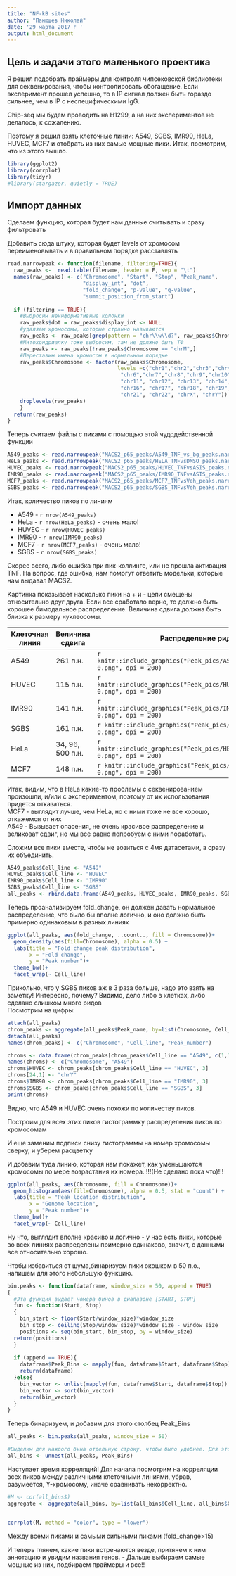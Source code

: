 ```yaml
---
title: "NF-kB sites"
author: "Панюшев Николай"
date: '29 марта 2017 г '
output: html_document
---
```


## Цель и задачи этого маленького проектика

Я решил подобрать праймеры для контроля чипсековской библиотеки для секвенирования, чтобы контролировать обогащение. Если эксперимент прошел успешно, то в IP сигнал должен быть гораздо сильнее, чем в IP c неспецифическими IgG. 

Chip-seq мы будем проводить на H1299, а на них экспериментов не делалось, к сожалению.

Поэтому я решил взять клеточные линии: A549, SGBS, IMR90, HeLa, HUVEC, MCF7 и отобрать из них самые мощные пики. Итак, посмотрим, что из этого вышло.



```r
library(ggplot2)
library(corrplot)
library(tidyr)
#library(stargazer, quietly = TRUE)
```

## Импорт данных

Сделаем функцию, которая будет нам данные считывать и сразу фильтровать

Добавить сюда штуку, которая будет levels от хромосом переименовывать и в правильном порядке расставлять

```r
read.narrowpeak <- function(filename, filtering=TRUE){
  raw_peaks <-  read.table(filename, header = F, sep = "\t")
  names(raw_peaks) <- c("Chromosome", "Start", "Stop", "Peak_name",
                        "display_int", "dot",
                        "fold_change", "p-value", "q-value",
                        "summit_position_from_start")
  
  if (filtering == TRUE){
    #Выбросим неинформативные колонки
    raw_peaks$dot = raw_peaks$display_int <- NULL
    #удаляем хромосомы, которые странно называются
    raw_peaks <- raw_peaks[grep(pattern = "chr\\w\\d?", raw_peaks$Chromosome), ]
    #Митохондриалку тоже выбросим, там не должно быть ТФ
    raw_peaks <- raw_peaks[!raw_peaks$Chromosome == "chrM",]
    #Переставим имена хромосом в нормальном порядке
    raw_peaks$Chromosome <- factor(raw_peaks$Chromosome, 
                                   levels =c("chr1","chr2","chr3","chr4","chr5",
                                    "chr6","chr7","chr8","chr9","chr10",
                                    "chr11", "chr12", "chr13", "chr14", "chr15",
                                    "chr16", "chr17", "chr18", "chr19", "chr20",
                                    "chr21", "chr22", "chrX", "chrY"))
    droplevels(raw_peaks)
    }
  return(raw_peaks)
}
```

Теперь считаем файлы с пиками с помощью этой чудодейственной функции

```r

A549_peaks <- read.narrowpeak("MACS2_p65_peaks/A549_TNF_vs_bg_peaks.narrowPeak")
HeLa_peaks <- read.narrowpeak("MACS2_p65_peaks/HELA_TNFvsDMSO_peaks.narrowPeak")
HUVEC_peaks <- read.narrowpeak("MACS2_p65_peaks/HUVEC_TNFvsASIS_peaks.narrowPeak")
IMR90_peaks <- read.narrowpeak("MACS2_p65_peaks/IMR90_TNFvsASIS_peaks.narrowPeak")
MCF7_peaks <- read.narrowpeak("MACS2_p65_peaks/MCF7_TNFvsVeh_peaks.narrowPeak")
SGBS_peaks <- read.narrowpeak("MACS2_p65_peaks/SGBS_TNFvsVeh_peaks.narrowPeak")
```

Итак, количество пиков по линиям

* A549 - `r nrow(A549_peaks)` 
* HeLa - `r nrow(HeLa_peaks)` - очень мало! 
* HUVEC - `r nrow(HUVEC_peaks)` 
* IMR90 - `r nrow(IMR90_peaks)` 
* MCF7 - `r nrow(MCF7_peaks)` - очень мало! 
* SGBS - `r nrow(SGBS_peaks)` 

Скорее всего, либо ошибка при пик-коллинге, или не прошла активация TNF. 
На вопрос, где ошибка, нам помогут ответить модельки, которые нам выдавал MACS2.

Картинка показывает насколько пики на + и - цепи смещены относительно друг друга. Если все сработало верно, то должно быть хорошее бимодальное распределение. Величина сдвига должна быть близка к размеру нуклеосомы. 

Клеточная линия  | Величина сдвига | Распределение ридов
------------- | ------------- | -------------
A549  | 261 п.н. | `r knitr::include_graphics("Peak_pics/A549_TNF_vs_bg_model-0.png", dpi = 200)`  
HUVEC | 115 п.н. | `r knitr::include_graphics("Peak_pics/HUVEC_TNFvsASIS_model-0.png", dpi = 200)`
IMR90 | 141 п.н. | `r knitr::include_graphics("Peak_pics/IMR90_TNFvsASIS_model-0.png", dpi = 200)`  
SGBS | 161 п.н.|  `r knitr::include_graphics("Peak_pics/SGBS_TNFvsVeh_model-0.png", dpi = 200)`  
HeLa | 34, 96, 500 п.н. |`r knitr::include_graphics("Peak_pics/HELA_TNFvsDMSO_model-0.png", dpi = 200)`  
MCF7 | 148 п.н. | `r knitr::include_graphics("Peak_pics/MCF7_TNFvsVeh_model-0.png", dpi = 200)`  

Итак, видим, что в HeLa какие-то проблемы с секвенированием произошли, и/или с экспериментом, поэтому от их использования придется отказаться.  
MCF7 - выглядит лучше, чем HeLa, но с ними тоже не все хорошо, откажемся от них  
A549 - Вызывает опасения, не очень красивое распределение и великоват сдвиг, но мы все равно попробуем с ними поработать.

Cложим все пики вместе, чтобы не возиться с 4мя датасетами, а сразу их объединить.

```r
A549_peaks$Cell_line <- "A549"
HUVEC_peaks$Cell_line <- "HUVEC"
IMR90_peaks$Cell_line <- "IMR90"
SGBS_peaks$Cell_line <- "SGBS"
all_peaks <- rbind.data.frame(A549_peaks, HUVEC_peaks, IMR90_peaks, SGBS_peaks)
```

Теперь проанализируем fold_change, он должен давать нормальное распределение, что было бы вполне логично, и оно должно быть примерно одинаковым в разных линиях

```r
ggplot(all_peaks, aes(fold_change, ..count.., fill = Chromosome))+
  geom_density(aes(fill=Chromosome), alpha = 0.5) +
  labs(title = "Fold change peak distribution",
       x = "Fold change",
       y = "Peak number")+
  theme_bw()+
  facet_wrap(~ Cell_line)
```

Прикольно, что у SGBS пиков аж в 3 раза больше, надо это взять на заметку!
Интересно, почему? 
Видимо, дело либо в клетках, либо сделано слишком много ридов  
Посмотрим на цифры:

```r
attach(all_peaks)
chrom_peaks <- aggregate(all_peaks$Peak_name, by=list(Chromosome, Cell_line), FUN=length)
detach(all_peaks)
names(chrom_peaks) <- c("Chromosome", "Cell_line", "Peak_number")

chroms <- data.frame(chrom_peaks[chrom_peaks$Cell_line == "A549", c(1,3)])
names(chroms) <- c("Chromosome", "A549")
chroms$HUVEC <- chrom_peaks[chrom_peaks$Cell_line == "HUVEC", 3]
chroms[24,1] <- "chrY"
chroms$IMR90 <- chrom_peaks[chrom_peaks$Cell_line == "IMR90", 3]
chroms$SGBS <- chrom_peaks[chrom_peaks$Cell_line == "SGBS", 3]
print(chroms)
```
Видно, что A549 и HUVEC очень похожи по количеству пиков.

Построим для всех этих пиков гистограммку распределения пиков по хромосомам

И еще заменим подписи снизу гистограммы на номер хромосомы сверху, и уберем расцветку

И добавим туда линию, которая нам покажет, как уменьшаются хромосомы по мере возрастания их номера.
!!!(Не сделано пока что)!!!

```r
ggplot(all_peaks, aes(Chromosome, fill = Chromosome))+
  geom_histogram(aes(fill=Chromosome), alpha = 0.5, stat = "count") +
  labs(title = "Peak location distribution",
       x = "Genome location",
       y = "Peak number")+
  theme_bw()+
  facet_wrap(~ Cell_line)
```

Ну что, выглядит вполне красиво и логично - у нас есть пики, которые во всех линиях распределены примерно одинаково, значит, с данными все относительно хорошо.

Чтобы избавиться от шума,бинаризуем пики окошком в 50 п.о., напишем для этого небольшую функцию.

```r
bin.peaks <- function(dataframe, window_size = 50, append = TRUE)
{
  #Эта функция выдает номера бинов в диапазоне [START, STOP]
  fun <- function(Start, Stop)
  { 
    bin_start <- floor(Start/window_size)*window_size
    bin_stop <- ceiling(Stop/window_size)*window_size - window_size
    positions <- seq(bin_start, bin_stop, by = window_size)
  return(positions)
  }
  
  if (append == TRUE){
    dataframe$Peak_Bins <- mapply(fun, dataframe$Start, dataframe$Stop)
    return(dataframe)
  }else{
    bin_vector <- unlist(mapply(fun, dataframe$Start, dataframe$Stop))
    bin_vector <- sort(bin_vector)
    return(bin_vector)
  }
}
```

Теперь бинаризуем, и добавим для этого столбец Peak_Bins
```r
all_peaks <- bin.peaks(all_peaks, window_size = 50)

#Выделим для каждого бина отдельную строку, чтобы было удобнее. Для этого возьмем функцию unnest из пакетика tidyr
all_bins <- unnest(all_peaks, Peak_Bins)
```

Наступает время корреляций! 
Для начала посмотрим на корреляции всех пиков между различными клеточными линиями, убрав, разумеется, Y-хромосому, иначе сравнивать некорректно.


```r
#M <- cor(all_bins$)
aggregate <- aggregate(all_bins, by=list(all_bins$Cell_line, all_bins$Chromosome), FUN=cor)


corrplot(M, method = "color", type = "lower")
```



Между всеми пиками и самыми сильными пиками (fold_change>15)

И теперь глянем, какие пики встречаются везде, притянем к ним аннотацию и увидим названия генов. - Дальше выбираем самые мощные из них, подбираем праймеры и все!!






